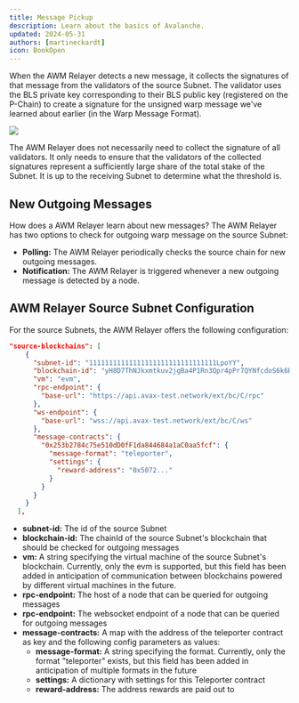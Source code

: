 ```yaml
---
title: Message Pickup
description: Learn about the basics of Avalanche.
updated: 2024-05-31
authors: [martineckardt]
icon: BookOpen
---
```


When the AWM Relayer detects a new message, it collects the signatures of that message from the validators of the source Subnet. The validator uses the BLS private key corresponding to their  BLS public key (registered on the P-Chain) to create a signature for the unsigned warp message we've learned about earlier (in the Warp Message Format).

![](/common-images/awm/relayer-pickup.png)

The AWM Relayer does not necessarily need to collect the signature of all validators. It only needs to ensure that the validators of the collected signatures represent a sufficiently large share of the total stake of the Subnet. It is up to the receiving Subnet to determine what the threshold is.

## New Outgoing Messages

How does a AWM Relayer learn about new messages? The AWM Relayer has two options to check for outgoing warp message on the source Subnet:

- **Polling:** The AWM Relayer periodically checks the source chain for new outgoing messages. 
- **Notification:** The AWM Relayer is triggered whenever a new outgoing message is detected by a node. 

## AWM Relayer Source Subnet Configuration

For the source Subnets, the AWM Relayer offers the following configuration:

```json
"source-blockchains": [
    {
      "subnet-id": "11111111111111111111111111111111LpoYY",
      "blockchain-id": "yH8D7ThNJkxmtkuv2jgBa4P1Rn3Qpr4pPr7QYNfcdoS6k6HWp",
      "vm": "evm",
      "rpc-endpoint": {
        "base-url": "https://api.avax-test.network/ext/bc/C/rpc"
      },
      "ws-endpoint": {
        "base-url": "wss://api.avax-test.network/ext/bc/C/ws"
      },
      "message-contracts": {
        "0x253b2784c75e510dD0fF1da844684a1aC0aa5fcf": {
          "message-format": "teleporter",
          "settings": {
            "reward-address": "0x5072..."
          }
        }
      }
    }
  ],
```

- **subnet-id:** The id of the source Subnet
- **blockchain-id:** The chainId of the source Subnet's blockchain that should be checked for outgoing messages
- **vm:** A string specifying the virtual machine of the source Subnet's blockchain. Currently, only the evm is supported, but this field has been added in anticipation of communication between blockchains powered by different virtual machines in the future.
- **rpc-endpoint:** The host of a node that can be queried for outgoing messages 
- **rpc-endpoint:** The websocket endpoint of a node that can be queried for outgoing messages 
- **message-contracts:** A map with the address of the teleporter contract as key and the following config parameters as values:
    - **message-format:** A string specifying the format. Currently, only the format "teleporter" exists, but this field has been added in anticipation of multiple formats in the future
    - **settings:** A dictionary with settings for this Teleporter contract 
    - **reward-address:** The address rewards are paid out to
